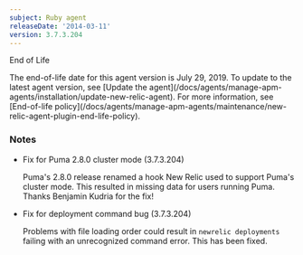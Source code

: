 ```yaml
---
subject: Ruby agent
releaseDate: '2014-03-11'
version: 3.7.3.204
---
```


End of Life

<Callout variant="important">
  The end-of-life date for this agent version is July 29, 2019. To update to the latest agent version, see [Update the agent](/docs/agents/manage-apm-agents/installation/update-new-relic-agent). For more information, see [End-of-life policy](/docs/agents/manage-apm-agents/maintenance/new-relic-agent-plugin-end-life-policy).
</Callout>

### Notes

* Fix for Puma 2.8.0 cluster mode (3.7.3.204)

  Puma's 2.8.0 release renamed a hook New Relic used to support Puma's cluster mode. This resulted in missing data for users running Puma. Thanks Benjamin Kudria for the fix!
* Fix for deployment command bug (3.7.3.204)

  Problems with file loading order could result in `newrelic deployments` failing with an unrecognized command error. This has been fixed.
